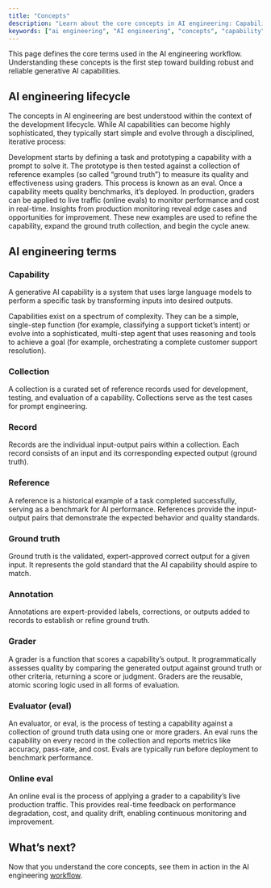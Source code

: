 ```yaml
---
title: "Concepts"
description: "Learn about the core concepts in AI engineering: Capabilities, Collections, Graders, Evals, and more."
keywords: ["ai engineering", "AI engineering", "concepts", "capability", "grader", "eval"]
---
```



This page defines the core terms used in the AI engineering workflow. Understanding these concepts is the first step toward building robust and reliable generative AI capabilities.

## AI engineering lifecycle

The concepts in AI engineering are best understood within the context of the development lifecycle. While AI capabilities can become highly sophisticated, they typically start simple and evolve through a disciplined, iterative process:

<Steps>
  <Step title="Prototype a capability">
    Development starts by defining a task and prototyping a <Tooltip tip={definitions.Capability}>capability</Tooltip> with a prompt to solve it.
  </Step>
  <Step title="Evaluate with ground truth">
    The prototype is then tested against a <Tooltip tip={definitions.Collection}>collection</Tooltip> of reference examples (so called “<Tooltip tip={definitions.GroundTruth}>ground truth</Tooltip>”) to measure its quality and effectiveness using <Tooltip tip={definitions.Grader}>graders</Tooltip>. This process is known as an <Tooltip tip={definitions.Eval}>eval</Tooltip>.
  </Step>
  <Step title="Observe in production">
    Once a capability meets quality benchmarks, it’s deployed. In production, graders can be applied to live traffic (<Tooltip tip={definitions.OnlineEval}>online evals</Tooltip>) to monitor performance and cost in real-time.
  </Step>
  <Step title="Iterate with new insights">
    Insights from production monitoring reveal edge cases and opportunities for improvement. These new examples are used to refine the capability, expand the ground truth collection, and begin the cycle anew.
  </Step>
</Steps>

## AI engineering terms

### Capability

A generative AI capability is a system that uses large language models to perform a specific task by transforming inputs into desired outputs.

Capabilities exist on a spectrum of complexity. They can be a simple, single-step function (for example, classifying a support ticket’s intent) or evolve into a sophisticated, multi-step agent that uses reasoning and tools to achieve a goal (for example, orchestrating a complete customer support resolution).

### Collection

A collection is a curated set of reference records used for development, testing, and evaluation of a capability. Collections serve as the test cases for prompt engineering.

### Record

Records are the individual input-output pairs within a collection. Each record consists of an input and its corresponding expected output (ground truth).

### Reference

A reference is a historical example of a task completed successfully, serving as a benchmark for AI performance. References provide the input-output pairs that demonstrate the expected behavior and quality standards.

### Ground truth

Ground truth is the validated, expert-approved correct output for a given input. It represents the gold standard that the AI capability should aspire to match.

### Annotation

Annotations are expert-provided labels, corrections, or outputs added to records to establish or refine ground truth.

### Grader

A grader is a function that scores a capability’s output. It programmatically assesses quality by comparing the generated output against ground truth or other criteria, returning a score or judgment. Graders are the reusable, atomic scoring logic used in all forms of evaluation.

### Evaluator (eval)

An evaluator, or eval, is the process of testing a capability against a collection of ground truth data using one or more graders. An eval runs the capability on every record in the collection and reports metrics like accuracy, pass-rate, and cost. Evals are typically run before deployment to benchmark performance.

### Online eval

An online eval is the process of applying a grader to a capability’s live production traffic. This provides real-time feedback on performance degradation, cost, and quality drift, enabling continuous monitoring and improvement.

## What’s next?

Now that you understand the core concepts, see them in action in the AI engineering [workflow](/ai-engineering/quickstart).